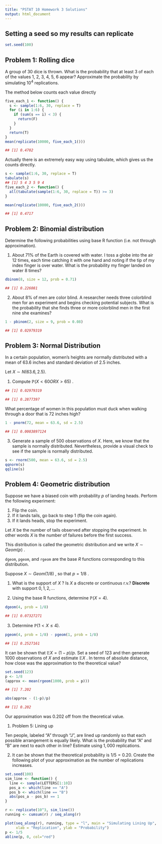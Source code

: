 ```yaml
---
title: "PSTAT 10 Homework 3 Solutions"
output: html_document
---
```

## Setting a seed so my results can replicate

```r
set.seed(100)
```
## Problem 1: Rolling dice

A group of 30 dice is thrown. What is the probability that at least 3 of each of the values 1, 2, 3, 4, 5, 6 appear? Approximate the probability by simulating $10^4$ replications.

The method below counts each value directly

```r
five_each_1 <- function() {
  s <- sample(1:6, 30, replace = T)
  for (i in 1:6) {
    if (sum(s == i) < 3) {
      return(F)
    }
  }
  return(T)
}
mean(replicate(10000, five_each_1()))
```


```r
## [1] 0.4702
```

Actually there is an extremely easy way using tabulate, which gives us the counts directly.

```r
s <- sample(1:6, 30, replace = T)
tabulate(s)
## [1] 5 4 3 5 9 4
five_each_2 <- function() {
  all(tabulate(sample(1:6, 30, replace = T)) >= 3)
}

mean(replicate(10000, five_each_2()))
```

```r
## [1] 0.4717
```

## Problem 2: Binomial distribution

Determine the following probabilities using base R function (i.e. not through approximation).

1. About 71% of the Earth is covered with water. I toss a globe into the air 12 times, each time catching it with one hand and noting if the tip of my index finger is over water. What is the probability my finger landed on water 8 times?

```r
dbinom(8, size = 12, prob = 0.71)
```

```r
## [1] 0.226081
```

2. About 8% of men are color blind. A researcher needs three colorblind men for an experiment and begins checking potential subjects. What is the probability that she finds three or more colorblind men in the first nine she examines?

```r
1 - pbinom(2, size = 9, prob = 0.08)
```

```r
## [1] 0.02979319
```

## Problem 3: Normal Distribution

In a certain population, women’s heights are normally distributed with a mean of 63.6 inches and standard deviation of 2.5 inches.

Let $X∼N(63.6,2.5)$.

1. Compute $\mathbb{P}(X<60ORX>65)$
.
```r
## [1] 0.02979319
```

```r
## [1] 0.2877397
```
What percentage of women in this population must duck when walking through a door that is 72 inches high?

```r
1 - pnorm(72, mean = 63.6, sd = 2.5)
```

```r
## [1] 0.0003897124
```

3. Generate a sample of $500$ observations of $X$. Here, we know that the sample is normally distributed. Nevertheless, provide a visual check to see if the sample is normally distributed.

```r
s <- rnorm(500, mean = 63.6, sd = 2.5)
qqnorm(s)
qqline(s)
```


## Problem 4: Geometric distribution

Suppose we have a biased coin with probability $p$ of landing heads. Perform the following experiment:

1. Flip the coin.
2. If it lands tails, go back to step 1 (flip the coin again).
3. If it lands heads, stop the experiment.

Let $X$ be the number of tails observed after stopping the experiment. In other words $X$ is the number of failures before the first success.

This distribution is called the geometric distribution and we write $X∼Geom(p)$
.

`dgeom`, `pgeom`, and `rgeom` are the base $R$ functions corresponding to this distribution.

Suppose $X∼Geom(1/8)$
, so that $p=1/8$
.

1. What is the support of $X$ ? Is $X$ a discrete or continuous r.v.? **Discrete** with support ${0,1,2,…}$

2. Using the base R functions, determine $\mathbb{P}(X=4)$.

```r
dgeom(4, prob = 1/8)
```

```r
## [1] 0.07327271
```

3. Determine $\mathbb{P}(1<X≤4)$.

```r
pgeom(4, prob = 1/8) - pgeom(1, prob = 1/8)
```

```r
## [1] 0.2527161
```
It can be shown that $\mathbb{E}X=(1−p)/p$.  Set a seed of 123 and then generate 1000 observations of $X$ and estimate $\mathbb{E}X$ . In terms of absolute distance, how close was the approximation to the theoretical value?

```r
set.seed(123)
p <- 1/8
(approx <- mean(rgeom(1000, prob = p)))
```

```r
## [1] 7.202
```

```r
abs(approx - (1-p)/p)
```

```r
## [1] 0.202
```


Our approximation was 0.202 off from the theoretical value.

1. Problem 5: Lining up

Ten people, labeled “A” through “J”, are lined up randomly so that each possible arrangement is equally likely. What is the probability that “A” and “B” are next to each other in line? Estimate using $1,000$ replications.

2. It can be shown that the theoretical probability is $1/5=0.20$. Create the following plot of your approximation as the number of replications increases.

```r
set.seed(100)
sim_line <- function() {
  line <- sample(LETTERS[1:10])
  pos_a <- which(line == "A")
  pos_b <- which(line == "B")
  abs(pos_a - pos_b) == 1
}

r <- replicate(10^3, sim_line())
running <- cumsum(r) / seq_along(r)

plot(seq_along(r), running, type = "l", main = "Simulating Lining Up",
     xlab = "Replication", ylab = "Probability")
p <- 1/5
abline(p, 0, col="red")
```
